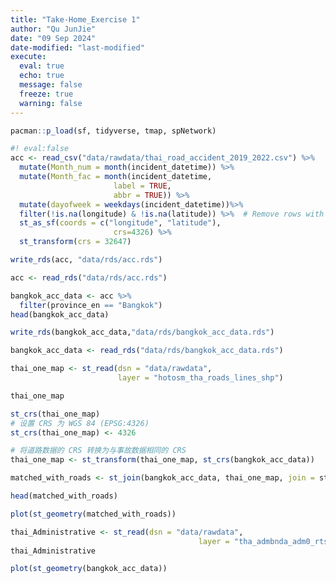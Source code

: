 ```yaml
---
title: "Take-Home_Exercise 1"
author: "Qu JunJie"
date: "09 Sep 2024"
date-modified: "last-modified"
execute: 
  eval: true
  echo: true
  message: false
  freeze: true
  warning: false
---
```


```r
pacman::p_load(sf, tidyverse, tmap, spNetwork)
```

```r
#! eval:false
acc <- read_csv("data/rawdata/thai_road_accident_2019_2022.csv") %>%
  mutate(Month_num = month(incident_datetime)) %>%
  mutate(Month_fac = month(incident_datetime,
                       label = TRUE,
                       abbr = TRUE)) %>%
  mutate(dayofweek = weekdays(incident_datetime))%>%
  filter(!is.na(longitude) & !is.na(latitude)) %>%  # Remove rows with missing coordinates
  st_as_sf(coords = c("longitude", "latitude"),
                       crs=4326) %>%
  st_transform(crs = 32647)
```

```r
write_rds(acc, "data/rds/acc.rds")
```

```r
acc <- read_rds("data/rds/acc.rds")
```

```r
bangkok_acc_data <- acc %>%
  filter(province_en == "Bangkok")
head(bangkok_acc_data)
```

```r
write_rds(bangkok_acc_data,"data/rds/bangkok_acc_data.rds")
```

```r
bangkok_acc_data <- read_rds("data/rds/bangkok_acc_data.rds")
```

```r
thai_one_map <- st_read(dsn = "data/rawdata",
                        layer = "hotosm_tha_roads_lines_shp")
```

```r
thai_one_map
```

```r
st_crs(thai_one_map)
# 设置 CRS 为 WGS 84 (EPSG:4326)
st_crs(thai_one_map) <- 4326

```

```r
# 将道路数据的 CRS 转换为与事故数据相同的 CRS
thai_one_map <- st_transform(thai_one_map, st_crs(bangkok_acc_data))

matched_with_roads <- st_join(bangkok_acc_data, thai_one_map, join = st_nearest_feature)
```

```r
head(matched_with_roads)
```

```r
plot(st_geometry(matched_with_roads))
```

```r
thai_Administrative <- st_read(dsn = "data/rawdata",
                                          layer = "tha_admbnda_adm0_rtsd_20220121")
thai_Administrative
```

```r
plot(st_geometry(bangkok_acc_data))
```
